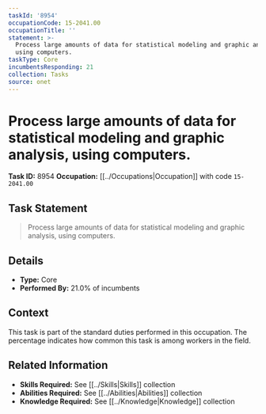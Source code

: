 ```yaml
---
taskId: '8954'
occupationCode: 15-2041.00
occupationTitle: ''
statement: >-
  Process large amounts of data for statistical modeling and graphic analysis,
  using computers.
taskType: Core
incumbentsResponding: 21
collection: Tasks
source: onet
---
```

# Process large amounts of data for statistical modeling and graphic analysis, using computers.

**Task ID:** 8954
**Occupation:** [[../Occupations|Occupation]] with code `15-2041.00`

## Task Statement

> Process large amounts of data for statistical modeling and graphic analysis, using computers.

## Details

- **Type:** Core
- **Performed By:** 21.0% of incumbents

## Context

This task is part of the standard duties performed in this occupation. The percentage indicates how common this task is among workers in the field.

## Related Information

- **Skills Required:** See [[../Skills|Skills]] collection
- **Abilities Required:** See [[../Abilities|Abilities]] collection
- **Knowledge Required:** See [[../Knowledge|Knowledge]] collection
